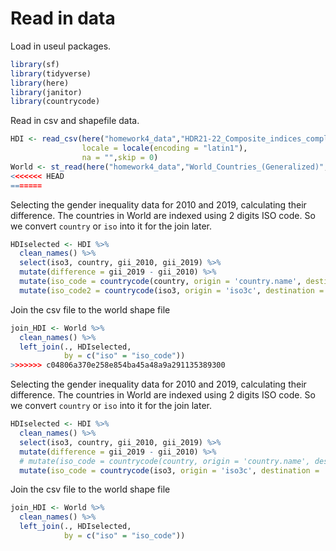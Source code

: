# Read in data
Load in useul packages.
```r
library(sf)
library(tidyverse)
library(here)
library(janitor)
library(countrycode)
```

Read in csv and shapefile data.
```r
HDI <- read_csv(here("homework4_data","HDR21-22_Composite_indices_complete_time_series.csv"),
                locale = locale(encoding = "latin1"),
                na = "",skip = 0)
World <- st_read(here("homework4_data","World_Countries_(Generalized)","World_Countries__Generalized_.shp"))
<<<<<<< HEAD
=======
```
Selecting the gender inequality data for 2010 and 2019, calculating their difference. The countries in World are indexed using 2 digits ISO code. So we convert `country` or `iso` into it for the join later.
```r
HDIselected <- HDI %>% 
  clean_names() %>% 
  select(iso3, country, gii_2010, gii_2019) %>% 
  mutate(difference = gii_2019 - gii_2010) %>% 
  mutate(iso_code = countrycode(country, origin = 'country.name', destination = 'iso2c')) %>% 
  mutate(iso_code2 = countrycode(iso3, origin = 'iso3c', destination = 'iso2c'))
```

Join the csv file to the world shape file
```r
join_HDI <- World %>% 
  clean_names() %>% 
  left_join(., HDIselected, 
            by = c("iso" = "iso_code"))
>>>>>>> c04806a370e258e854ba45a48a9a291135389300
```
Selecting the gender inequality data for 2010 and 2019, calculating their difference. The countries in World are indexed using 2 digits ISO code. So we convert `country` or `iso` into it for the join later.
```r
HDIselected <- HDI %>% 
  clean_names() %>% 
  select(iso3, country, gii_2010, gii_2019) %>% 
  mutate(difference = gii_2019 - gii_2010) %>% 
  # mutate(iso_code = countrycode(country, origin = 'country.name', destination = 'iso2c')) %>% 
  mutate(iso_code = countrycode(iso3, origin = 'iso3c', destination = 'iso2c'))
```

Join the csv file to the world shape file
```r
join_HDI <- World %>% 
  clean_names() %>% 
  left_join(., HDIselected, 
            by = c("iso" = "iso_code"))
```



